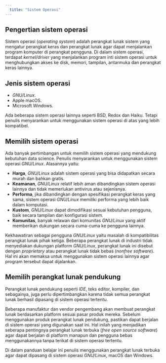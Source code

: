 ```yaml
---
  title: "Sistem Operasi"
---
```


## Pengertian sistem operasi

Sistem operasi (*operating system*) adalah perangkat lunak sistem yang mengatur perangkat keras dan perangkat lunak agar dapat menjalankan program komputer di perangkat pengguna. Di dalam sistem operasi, terdapat *kernel/driver* yang menjalankan program inti sistem operasi untuk menghubungkan akses ke disk, memori, tampilan, antarmuka dan perangkat keras lainnya.

## Jenis sistem operasi

* *GNU/Linux*.
* Apple macOS.
* Microsoft Windows.

Ada beberapa sistem operasi lainnya seperti BSD, Redox dan Haiku. Tetapi penulis menyarankan untuk menggunakan sistem operasi di atas yang lebih kompatibel.

## Memilih sistem operasi

Ada banyak pertimbangan untuk memilih sistem operasi yang mendukung kebutuhan data science. Penulis menyarankan untuk menggunakan sistem operasi *GNU/Linux*. Alasannya yaitu:

* **Harga**, *GNU/Linux* adalah sistem operasi yang bisa didapatkan secara murah dan bahkan gratis.
* **Keamanan**, *GNU/Linux* relatif lebih aman dibandingkan sistem operasi lainnya dan tidak memerlukan antivirus atau sejenisnya.
* **Performa**, jika dibandingkan dengan spesifikasi perangkat keras yang sama, sistem operasi *GNU/Linux* memiliki performa yang lebih baik dalam komputasi.
* **Kustom**, *GNU/Linux* dapat dimodifikasi sesuai kebutuhan pengguna, baik secara tampilan dan konfigurasi sistem.
* **Komunitas**, banyak relawan dari komunitas *GNU/Linux* yang aktif memberikan dukungan secara cuma-cuma ke pengguna lainnya.

Kekhawatiran sebagai pengguna *GNU/Linux* yaitu masalah di kompatibilitas perangkat lunak pihak ketiga. Beberapa perangkat lunak di industri tidak menyediakan dukungan platform *GNU/Linux*, perangkat lunak ini disebut dengan *proprietary* atau perangkat lunak tidak bebas (*nonfree software*). Hal ini akan memaksa untuk menggunakan sistem operasi lainnya agar program tersebut dapat dijalankan.

## Memilih perangkat lunak pendukung

Perangkat lunak pendukung seperti *IDE*, teks editor, kompiler, dan sebagainya, juga perlu dipertimbangkan karena tidak semua perangkat lunak berhasil dipasang di sistem operasi tertentu.

Beberapa manufaktur dan vendor pengembang akan membuat perangkat lunak berdasarkan platform sesuai pasar produk mereka.
Sebelum menggunakan produk perangkat lunak pendukung, pastikan dapat berjalan di sistem operasi yang digunakan saat ini.
Hal inilah yang menjadikan seberapa pentingnya perangkat lunak terbuka (*free open source software*) agar dapat berjalan di platform manapun dan pengguna bebas menggunakannya tanpa terikat di sistem operasi tertentu.

Di dalam panduan belajar ini penulis menggunakan perangkat lunak terbuka agar dapat dipasang di sistem operasi *GNU/Linux*, macOS dan Windows.
